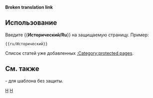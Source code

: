 <noinclude>'''Broken translation link'''{{en/-}}</noinclude>{{en/Ambox| type  = protected
| text  = <strong>Заметка</strong><br> Эта статья предназначена для исторических целей и следовательно защищена от дальнейших изменений.
}}<includeonly>{{{1|[[Category:en/Protected pages]]}}}</includeonly><noinclude>

==Использование==
Введите <nowiki>{{</nowiki>'''Исторический/Ru'''<nowiki>}}</nowiki> на защищаемую страницу. Пример:
<pre>{{ru/Исторический}}</pre>
Список статей уже добавленных [[Category/en/Protected pages|:Category:protected pages]].
==См. также==
{{en/S|Historic}}- для шаблона без защиты.

[[Category:en/Templates|H]][[Category:en/Message boxes|H]]</noinclude>